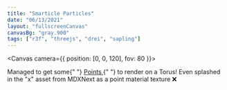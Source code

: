 ```yaml
---
title: "Smarticle Particles"
date: "06/13/2021"
layout: "fullscreenCanvas"
canvasBg: "gray.900"
tags: ["r3f", "threejs", "drei", "sapling"]
---
```



<Canvas camera={{ position: [0, 0, 120], fov: 80 }}>
  <Lights />
  <Suspense fallback={null}>
    <SpinnyBoi />
  </Suspense>
  <OrbitControls />
</Canvas>
<HtmlOverlay title="README">
  <p>
    Managed to get some{" "}
    <a
      href="https://threejs.org/docs/index.html?q=buffer#api/en/objects/Points"
      target="_blank"
      rel="noopener noreferrer"
    >
      Points
    </a>{" "}
    to render on a Torus! Even splashed in the "x" asset from MDXNext as a point
    material texture ❌
  </p>
</HtmlOverlay>
